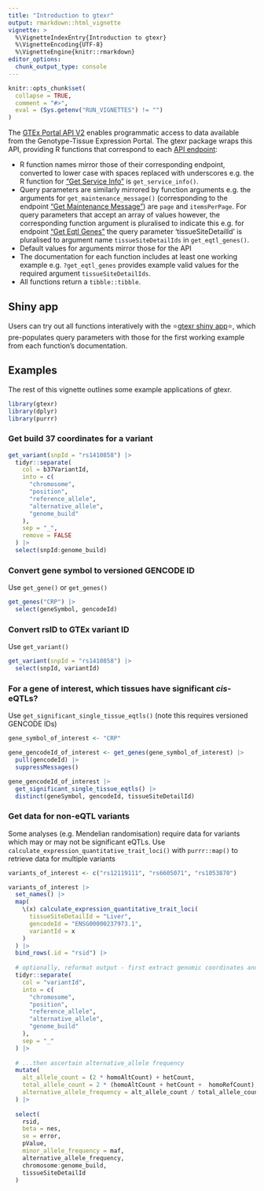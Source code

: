```yaml
---
title: "Introduction to gtexr"
output: rmarkdown::html_vignette
vignette: >
  %\VignetteIndexEntry{Introduction to gtexr}
  %\VignetteEncoding{UTF-8}
  %\VignetteEngine{knitr::rmarkdown}
editor_options: 
  chunk_output_type: console
---
```


```r
knitr::opts_chunk$set(
  collapse = TRUE,
  comment = "#>", 
  eval = (Sys.getenv("RUN_VIGNETTES") != "")
)
```

The [GTEx Portal API V2](https://gtexportal.org/home/apiPage) enables programmatic access to data available from the Genotype-Tissue Expression Portal. The gtexr package wraps this API, providing R functions that correspond to each [API endpoint](https://gtexportal.org/api/v2/redoc):

- R function names mirror those of their corresponding endpoint, converted to lower case with spaces replaced with underscores e.g. the R function for ["Get Service Info"](https://gtexportal.org/api/v2/redoc#tag/GTEx-Portal-API-Info/operation/get_service_info_api_v2__get) is `get_service_info()`.
- Query parameters are similarly mirrored by function arguments e.g. the arguments for `get_maintenance_message()` (corresponding to the endpoint ["Get Maintenance Message"](https://gtexportal.org/api/v2/redoc#tag/Admin-Endpoints/operation/get_maintenance_message_api_v2_admin_maintenanceMessage_get)) are `page` and `itemsPerPage`. For query parameters that accept an array of values however, the corresponding function argument is pluralised to indicate this e.g. for endpoint ["Get Eqtl Genes"](https://gtexportal.org/api/v2/redoc#tag/Static-Association-Endpoints/operation/get_eqtl_genes_api_v2_association_egene_get) the query parameter 'tissueSiteDetailId' is pluralised to argument name `tissueSiteDetailIds` in `get_eqtl_genes()`.
- Default values for arguments mirror those for the API
- The documentation for each function includes at least one working example e.g. `?get_eqtl_genes` provides example valid values for the required argument `tissueSiteDetailIds`.
- All functions return a `tibble::tibble`.

## Shiny app

Users can try out all functions interatively with the ⭐[gtexr shiny app](https://7hocgq-rmgpanw.shinyapps.io/gtexr/)⭐, which pre-populates query parameters with those for the first working example from each function's documentation.

## Examples

The rest of this vignette outlines some example applications of gtexr.

```r
library(gtexr)
library(dplyr)
library(purrr)
```

### Get build 37 coordinates for a variant

```r
get_variant(snpId = "rs1410858") |>
  tidyr::separate(
    col = b37VariantId,
    into = c(
      "chromosome",
      "position",
      "reference_allele",
      "alternative_allele",
      "genome_build"
    ),
    sep = "_",
    remove = FALSE
  ) |>
  select(snpId:genome_build)
```

### Convert gene symbol to versioned GENCODE ID

Use `get_gene()` or `get_genes()`

```r
get_genes("CRP") |>
  select(geneSymbol, gencodeId)
```

### Convert rsID to GTEx variant ID

Use `get_variant()`

```r
get_variant(snpId = "rs1410858") |>
  select(snpId, variantId)
```

### For a gene of interest, which tissues have significant *cis*-eQTLs?

Use `get_significant_single_tissue_eqtls()` (note this requires versioned GENCODE IDs)

```r
gene_symbol_of_interest <- "CRP"

gene_gencodeId_of_interest <- get_genes(gene_symbol_of_interest) |>
  pull(gencodeId) |>
  suppressMessages()

gene_gencodeId_of_interest |>
  get_significant_single_tissue_eqtls() |>
  distinct(geneSymbol, gencodeId, tissueSiteDetailId)
```

### Get data for non-eQTL variants

Some analyses (e.g. Mendelian randomisation) require data for variants which may or may not be significant eQTLs. Use `calculate_expression_quantitative_trait_loci()` with `purrr::map()` to retrieve data for multiple variants

```r
variants_of_interest <- c("rs12119111", "rs6605071", "rs1053870")

variants_of_interest |>
  set_names() |>
  map(
    \(x) calculate_expression_quantitative_trait_loci(
      tissueSiteDetailId = "Liver",
      gencodeId = "ENSG00000237973.1",
      variantId = x
    )
  ) |>
  bind_rows(.id = "rsid") |>
  
  # optionally, reformat output - first extract genomic coordinates and alleles
  tidyr::separate(
    col = "variantId",
    into = c(
      "chromosome",
      "position",
      "reference_allele",
      "alternative_allele",
      "genome_build"
    ),
    sep = "_"
  ) |>
  
  # ...then ascertain alternative_allele frequency
  mutate(
    alt_allele_count = (2 * homoAltCount) + hetCount,
    total_allele_count = 2 * (homoAltCount + hetCount +  homoRefCount),
    alternative_allele_frequency = alt_allele_count / total_allele_count
  ) |>
  
  select(
    rsid,
    beta = nes,
    se = error,
    pValue,
    minor_allele_frequency = maf,
    alternative_allele_frequency,
    chromosome:genome_build,
    tissueSiteDetailId
  )
```
